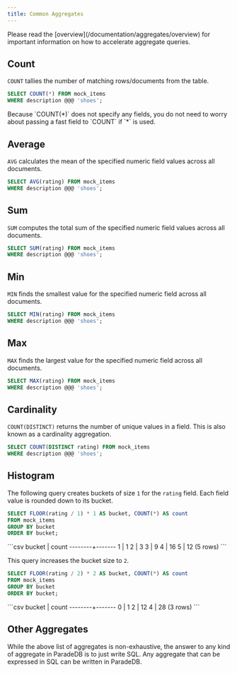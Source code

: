 ```yaml
---
title: Common Aggregates
---
```


<Note>
  Please read the [overview](/documentation/aggregates/overview) for important information on how to accelerate aggregate queries.
</Note>

## Count

`COUNT` tallies the number of matching rows/documents from the table.

```sql
SELECT COUNT(*) FROM mock_items
WHERE description @@@ 'shoes';
```

<Info>
Because `COUNT(*)` does not specify any fields, you do not need to worry about passing a fast field to `COUNT` if `*` is used.
</Info>

## Average

`AVG` calculates the mean of the specified numeric field values across all documents.

```sql
SELECT AVG(rating) FROM mock_items
WHERE description @@@ 'shoes';
```

## Sum

`SUM` computes the total sum of the specified numeric field values across all documents.

```sql
SELECT SUM(rating) FROM mock_items
WHERE description @@@ 'shoes';
```

## Min

`MIN` finds the smallest value for the specified numeric field across all documents.

```sql
SELECT MIN(rating) FROM mock_items
WHERE description @@@ 'shoes';
```

## Max

`MAX` finds the largest value for the specified numeric field across all documents.

```sql
SELECT MAX(rating) FROM mock_items
WHERE description @@@ 'shoes';
```

## Cardinality

`COUNT(DISTINCT)` returns the number of unique values in a field. This is also known as a cardinality aggregation.

```sql
SELECT COUNT(DISTINCT rating) FROM mock_items
WHERE description @@@ 'shoes';
```

## Histogram

The following query creates buckets of size `1` for the `rating` field. Each field value is rounded down to its bucket.

```sql
SELECT FLOOR(rating / 1) * 1 AS bucket, COUNT(*) AS count
FROM mock_items
GROUP BY bucket
ORDER BY bucket;
```

<Accordion title="Expected Response">
```csv
 bucket | count
--------+-------
      1 |     1
      2 |     3
      3 |     9
      4 |    16
      5 |    12
(5 rows)
```
</Accordion>

This query increases the bucket size to `2`.

```sql
SELECT FLOOR(rating / 2) * 2 AS bucket, COUNT(*) AS count
FROM mock_items
GROUP BY bucket
ORDER BY bucket;
```

<Accordion title="Expected Response">
```csv
 bucket | count
--------+-------
      0 |     1
      2 |    12
      4 |    28
(3 rows)
```
</Accordion>

## Other Aggregates

While the above list of aggregates is non-exhaustive, the answer to any kind of aggregate in ParadeDB is to just write SQL. Any aggregate that can be expressed
in SQL can be written in ParadeDB.
